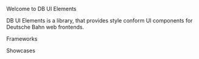 
<Meta title="Intro/Welcome" />

<db-headline variant="1">Welcome to DB UI Elements</db-headline>

DB UI Elements is a library, that provides style conform UI components for Deutsche Bahn web frontends.

<db-cards>

[<db-card
 header="Getting Started"
 content="How to install and setup your environment and update db-ui-elements"
 illustration="home">
</db-card>](/story/intro-getting-started--page)

[<db-card
    header="GitHub Repository"
    content="Contribute to db-ui-elements or leave a comment"
    illustration="heart">
</db-card>](https://github.com/db-ui/elements)

</db-cards>

<db-headline>Frameworks</db-headline>

<db-cards>

[<db-card
 header="Angular"
 content="How to install db-ui-elements inside your Angular application"
 image="./assets/angular.svg">
</db-card>](/story/intro-frameworks-angular--page)

[<db-card
 header="Pure JavaScript"
 content="How to install db-ui-elements inside your JavaScript application"
 image="./assets/javascript.svg">
</db-card>](/story/intro-frameworks-javascript--page)

[<db-card
 header="React"
 content="How to install db-ui-elements inside your React application"
 image="./assets/react.svg">
</db-card>](/story/intro-frameworks-react--page)

[<db-card
 header="Vue"
 content="How to install db-ui-elements inside your Vue application"
 image="./assets/vue.svg">
</db-card>](/story/intro-frameworks-vue--page)

</db-cards>

<db-headline>Showcases</db-headline>

<db-cards>

[<db-card
 header="Angular NG Build"
 content="Angular app including db-ui-elements build with 'ng build'"
 image="./assets/angular-showcase.svg">
</db-card>](/story/intro-showcases--angular-ng-build)

[<db-card
 header="React CRA Build"
 content="React app including db-ui-elements build with 'react-scripts build'"
 image="./assets/react-showcase.svg">
</db-card>](/story/intro-showcases--react-cra-build)

[<db-card
 header="React + Tailwind"
 content="React app including db-ui-elements and tailwind build with 'react-scripts build'"
 image="./assets/react-wind-showcase.svg">
</db-card>](/story/intro-showcases--react-and-tailwind)

[<db-card
 header="Vue Vite Build"
 content="Vue app including db-ui-elements build with 'vite build'"
 image="./assets/vue-showcase.svg">
</db-card>](/story/intro-showcases--vue-vite-build)

</db-cards>
